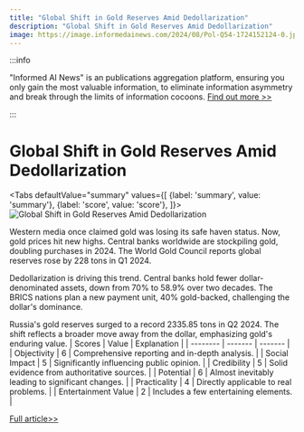 ```yaml
---
title: "Global Shift in Gold Reserves Amid Dedollarization"
description: "Global Shift in Gold Reserves Amid Dedollarization"
image: https://image.informedainews.com/2024/08/Pol-Q54-1724152124-0.jpg
---
```



:::info

"Informed AI News" is an publications aggregation platform, ensuring you only gain the most valuable information, to eliminate information asymmetry and break through the limits of information cocoons.  [Find out more >>](/)

:::

# Global Shift in Gold Reserves Amid Dedollarization


<Tabs
	defaultValue="summary"
	values={[
	{label: 'summary', value: 'summary'},
	{label: 'score', value: 'score'},
]}>
<TabItem value="summary">
<img
  src="https://image.informedainews.com/2024/08/Pol-Q54-1724152124-0.jpg"
  alt="Global Shift in Gold Reserves Amid Dedollarization"
/>



Western media once claimed gold was losing its safe haven status. Now, gold prices hit new highs. Central banks worldwide are stockpiling gold, doubling purchases in 2024. The World Gold Council reports global reserves rose by 228 tons in Q1 2024.

Dedollarization is driving this trend. Central banks hold fewer dollar-denominated assets, down from 70% to 58.9% over two decades. The BRICS nations plan a new payment unit, 40% gold-backed, challenging the dollar's dominance.

Russia's gold reserves surged to a record 2335.85 tons in Q2 2024. The shift reflects a broader move away from the dollar, emphasizing gold's enduring value.
</TabItem>
<TabItem value="score">
	| Scores     | Value   | Explanation |
	| -------- | ------- | ------- |
	| Objectivity  | 6    | Comprehensive reporting and in-depth analysis.    |
	| Social Impact | 5     | Significantly influencing public opinion.    |
	| Credibility    | 5    | Solid evidence from authoritative sources.    |
	| Potential    | 6    | Almost inevitably leading to significant changes.    |
	| Practicality    | 4    | Directly applicable to real problems.    |
	| Entertainment Value    | 2    | Includes a few entertaining elements.    |
</TabItem>
</Tabs>

[Full article>>](https://sputniknews.com/20240819/how-the-wests-mass-media-got-it-all-wrong-about-gold-1119826271.html)
